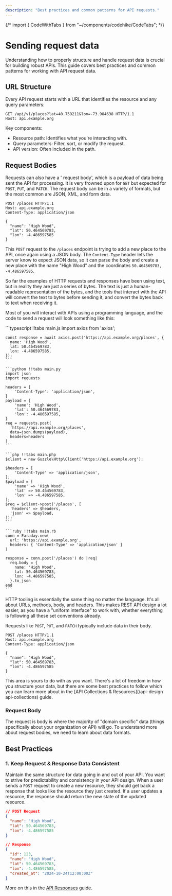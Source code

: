 ```yaml
---
description: "Best practices and common patterns for API requests."
---
```


{/* import { CodeWithTabs } from "~/components/codehike/CodeTabs"; */}

# Sending request data

Understanding how to properly structure and handle request data is crucial for building robust APIs. This guide covers best practices and common patterns for working with API request data.

## URL Structure

Every API request starts with a URL that identifies the resource and any query parameters:

```http
GET /api/v1/places?lat=40.759211&lon=-73.984638 HTTP/1.1
Host: api.example.org
```

Key components:

- Resource path: Identifies what you're interacting with.
- Query parameters: Filter, sort, or modify the request.
- API version: Often included in the path.

## Request Bodies

Requests can also have a ' request body', which is a payload of data being sent
the API for processing. It is very frowned upon for `GET` but expected for
`POST`, `PUT`, and `PATCH`. The request body can be in a variety of formats, but
the most common are JSON, XML, and form data.

```http
POST /places HTTP/1.1
Host: api.example.org
Content-Type: application/json

{
  "name": "High Wood",
  "lat": 50.464569783,
  "lon": -4.486597585
}
```

This `POST` request to the `/places` endpoint is trying to add a new place to
the API, once again using a JSON body. The `Content-Type` header lets the server
know to expect JSON data, so it can parse the body and create a new place with
the name "High Wood" and the coordinates `50.464569783, -4.486597585`.

So far the examples of HTTP requests and responses have been using text, but in
reality they are just a series of bytes. The text is just a human-readable
representation of the bytes, and the tools that interact with the API will
convert the text to bytes before sending it, and convert the bytes back to text
when receiving it.

Most of you will interact with APIs using a programming language, and the code
to send a request will look something like this:


<div className="CodeWithTabs">
    ```typescript !!tabs main.js
    import axios from 'axios';

    const response = await axios.post('https://api.example.org/places', {
      name: 'High Wood',
      lat: 50.464569783,
      lon: -4.486597585,
    });
    ```

    ```python !!tabs main.py
    import json
    import requests

    headers = {
        'Content-Type': 'application/json',
    }
    payload = {
        'name': 'High Wood',
        'lat': 50.464569783,
        'lon': -4.486597585,
    }
    req = requests.post(
      'https://api.example.org/places',
      data=json.dumps(payload),
      headers=headers
    )
    ```

    ```php !!tabs main.php
    $client = new Guzzle\Http\Client('https://api.example.org');

    $headers = [
        'Content-Type' => 'application/json',
    ];
    $payload = [
        'name' => 'High Wood',
        'lat' => 50.464569783,
        'lon' => -4.486597585,
    ];
    $req = $client->post('/places', [
      'headers' => $headers,
      'json' => $payload,
    ]);
    ```

    ```ruby !!tabs main.rb
    conn = Faraday.new(
      url: 'https://api.example.org',
      headers: { 'Content-Type' => 'application/json' }
    )

    response = conn.post('/places') do |req|
      req.body = {
        name: 'High Wood',
        lat: 50.464569783,
        lon: -4.486597585,
      }.to_json
    end
    ```
</div>

HTTP tooling is essentially the same thing no matter the language. It's all
about URLs, methods, body, and headers. This makes REST API design a lot easier,
as you have a "uniform interface" to work with, whether everything is following
all these set conventions already.

Requests like `POST`, `PUT`, and `PATCH` typically include data in their body.

```http
POST /places HTTP/1.1
Host: api.example.org
Content-Type: application/json

{
  "name": "High Wood",
  "lat": 50.464569783,
  "lon": -4.486597585
}
```

This area is yours to do with as you want. There's a lot of freedom in how you
structure your data, but there are some best practices to follow which you can
learn more about in the [API Collections & Resources](/api-design
api-collections) guide.

### Request Body

The request is body is where the majority of "domain specific" data (things
specifically about your organization or API) will go. To understand more about
request bodies, we need to learn about data formats.

## Best Practices

### 1. Keep Request & Response Data Consistent

Maintain the same structure for data going in and out of your API. You want to
strive for predictability and consistency in your API design. When a user sends
a `POST` request to create a new resource, they should get back a response that
looks like the resource they just created. If a user updates a resource, the
response should return the new state of the updated resource.

```json
// POST Request
{
  "name": "High Wood",
  "lat": 50.464569783,
  "lon": -4.486597585
}

// Response
{
  "id": 123,
  "name": "High Wood",
  "lat": 50.464569783,
  "lon": -4.486597585,
  "created_at": "2024-10-24T12:00:00Z"
}
```

More on this in the [API Responses](/api-design/responses) guide.

